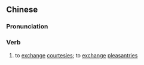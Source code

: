 {{also|讲礼}}
==Chinese==
{{zh-forms|s=讲礼}}

===Pronunciation===
{{zh-pron
|m=jiǎnglǐ
|cat=v
}}

===Verb===
{{zh-verb}}

# {{lb|zh|literary}} to [[exchange]] [[courtesies]]; to [[exchange]] [[pleasantries]]